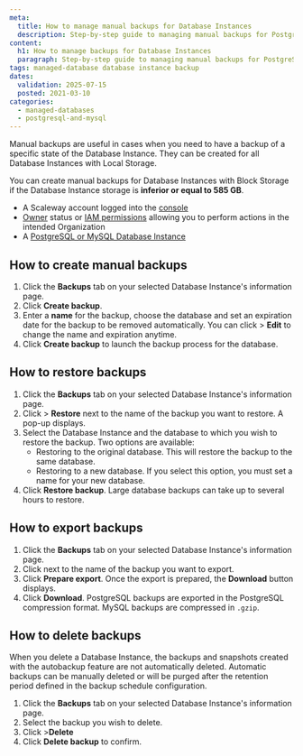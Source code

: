```yaml
---
meta:
  title: How to manage manual backups for Database Instances
  description: Step-by-step guide to managing manual backups for PostgreSQL and MySQL databases.
content:
  h1: How to manage backups for Database Instances
  paragraph: Step-by-step guide to managing manual backups for PostgreSQL and MySQL databases.
tags: managed-database database instance backup
dates:
  validation: 2025-07-15
  posted: 2021-03-10
categories:
  - managed-databases
  - postgresql-and-mysql
---
```



Manual backups are useful in cases when you need to have a backup of a specific state of the Database Instance. They can be created for all Database Instances with Local Storage.

You can create manual backups for Database Instances with Block Storage if the Database Instance storage is **inferior or equal to 585 GB**.

<Requirements />

- A Scaleway account logged into the [console](https://console.scaleway.com)
- [Owner](/iam/concepts/#owner) status or [IAM permissions](/iam/concepts/#permission) allowing you to perform actions in the intended Organization
- A [PostgreSQL or MySQL Database Instance](/managed-databases-for-postgresql-and-mysql/quickstart/)

## How to create manual backups

1. Click the **Backups** tab on your selected Database Instance's information page.
2. Click **Create backup**.
3. Enter a **name** for the backup, choose the database and set an expiration date for the backup to be removed automatically.
    <Message type="note">
      You can click <Icon name="more" /> > **Edit** to change the name and expiration anytime.
    </Message>
4. Click **Create backup** to launch the backup process for the database.

## How to restore backups

1. Click the **Backups** tab on your selected Database Instance's information page.
2. Click <Icon name="more" /> > **Restore** next to the name of the backup you want to restore. A pop-up displays.
4. Select the Database Instance and the database to which you wish to restore the backup. Two options are available:
    - Restoring to the original database. This will restore the backup to the same database.
    - Restoring to a new database. If you select this option, you must set a name for your new database.
5. Click **Restore backup**.
    <Message type="note">
      Large database backups can take up to several hours to restore.
    </Message>

## How to export backups

1. Click the **Backups** tab on your selected Database Instance's information page.
2. Click <Icon name="more" /> next to the name of the backup you want to export.
3. Click **Prepare export**. Once the export is prepared, the **Download** button displays.
4. Click **Download**.
    <Message type="note">
      PostgreSQL backups are exported in the PostgreSQL compression format. MySQL backups are compressed in `.gzip`.
    </Message>

## How to delete backups

When you delete a Database Instance, the backups and snapshots created with the autobackup feature are not automatically deleted.
Automatic backups can be manually deleted or will be purged after the retention period defined in the backup schedule configuration.

1. Click the **Backups** tab on your selected Database Instance's information page.
2. Select the backup you wish to delete.
3. Click <Icon name="more" /> >**Delete**
4. Click **Delete backup** to confirm.